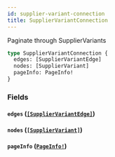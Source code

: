 ```yaml
---
id: supplier-variant-connection
title: SupplierVariantConnection
---
```


Paginate through SupplierVariants

```graphql
type SupplierVariantConnection {
  edges: [SupplierVariantEdge]
  nodes: [SupplierVariant]
  pageInfo: PageInfo!
}
```

### Fields

#### `edges` ([`[SupplierVariantEdge]`](/developers/supplier-apis/supply-api/graphql/reference/objects/supplier-variant-edge))

#### `nodes` ([`[SupplierVariant]`](/developers/supplier-apis/supply-api/graphql/reference/objects/supplier-variant))

#### `pageInfo` ([`PageInfo!`](/developers/supplier-apis/supply-api/graphql/reference/objects/page-info))
